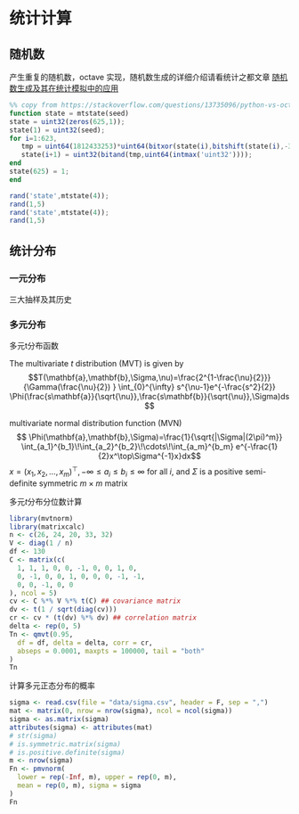 # 统计计算 {#computing}

## 随机数

产生重复的随机数，octave 实现，随机数生成的详细介绍请看统计之都文章 [随机数生成及其在统计模拟中的应用](https://cosx.org/2017/05/random-number-generation/)

```octave
%% copy from https://stackoverflow.com/questions/13735096/python-vs-octave-random-generator
function state = mtstate(seed)
state = uint32(zeros(625,1));
state(1) = uint32(seed);
for i=1:623,
   tmp = uint64(1812433253)*uint64(bitxor(state(i),bitshift(state(i),-30)))+i;
   state(i+1) = uint32(bitand(tmp,uint64(intmax('uint32'))));
end
state(625) = 1;
end

rand('state',mtstate(4));
rand(1,5)
rand('state',mtstate(4));
rand(1,5)
```


## 统计分布 {#distribution}


### 一元分布

三大抽样及其历史

### 多元分布

多元t分布函数

The multivariate $t$ distribution (MVT) is given by
$$T(\mathbf{a},\mathbf{b},\Sigma,\nu)=\frac{2^{1-\frac{\nu}{2}}}{\Gamma(\frac{\nu}{2}) } \int_{0}^{\infty} s^{\nu-1}e^{-\frac{s^2}{2}} \Phi(\frac{s\mathbf{a}}{\sqrt{\nu}},\frac{s\mathbf{b}}{\sqrt{\nu}},\Sigma)ds $$

multivariate normal distribution function (MVN) 
$$ \Phi(\mathbf{a},\mathbf{b},\Sigma)=\frac{1}{\sqrt{|\Sigma|(2\pi)^m}} \int_{a_1}^{b_1}\!\int_{a_2}^{b_2}\!\cdots\!\int_{a_m}^{b_m} e^{-\frac{1}{2}x^\top\Sigma^{-1}x}dx$$
$x=(x_1,x_2,\dots,x_m)^\top,-\infty \le a_i \le b_i \le \infty$ for all $i,$ and $\Sigma$ is a positive semi-definite symmetric $m \times m$ matrix

多元$t$分布分位数计算

```r
library(mvtnorm)
library(matrixcalc)
n <- c(26, 24, 20, 33, 32)
V <- diag(1 / n)
df <- 130
C <- matrix(c(
  1, 1, 1, 0, 0, -1, 0, 0, 1, 0,
  0, -1, 0, 0, 1, 0, 0, 0, -1, -1,
  0, 0, -1, 0, 0
), ncol = 5)
cv <- C %*% V %*% t(C) ## covariance matrix
dv <- t(1 / sqrt(diag(cv)))
cr <- cv * (t(dv) %*% dv) ## correlation matrix
delta <- rep(0, 5)
Tn <- qmvt(0.95,
  df = df, delta = delta, corr = cr,
  abseps = 0.0001, maxpts = 100000, tail = "both"
)
Tn
```

计算多元正态分布的概率

```r
sigma <- read.csv(file = "data/sigma.csv", header = F, sep = ",")
mat <- matrix(0, nrow = nrow(sigma), ncol = ncol(sigma))
sigma <- as.matrix(sigma)
attributes(sigma) <- attributes(mat)
# str(sigma)
# is.symmetric.matrix(sigma)
# is.positive.definite(sigma)
m <- nrow(sigma)
Fn <- pmvnorm(
  lower = rep(-Inf, m), upper = rep(0, m),
  mean = rep(0, m), sigma = sigma
)
Fn
```
